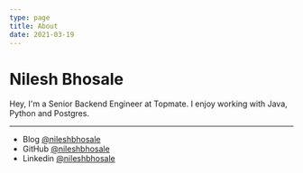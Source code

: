 ```yaml
---
type: page
title: About
date: 2021-03-19
---
```


# Nilesh Bhosale

Hey, I'm a Senior Backend Engineer at Topmate. I enjoy working with Java, Python and Postgres. 


---

- Blog [@nileshbhosale](https://nileshbhosale.com/blog)
- GitHub [@nileshbhosale](https://github.com/nileshbhosale)
- Linkedin [@nileshbhosale](nileshbhosale)
